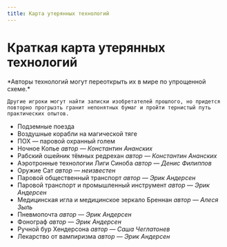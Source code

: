 ```yaml
---
title: Карта утерянных технологий
---
```


# Краткая карта утерянных технологий

<BlockquoteBox text>
    *Авторы технологий могут переоткрыть их в мире по упрощенной схеме.*

    Другие игроки могут найти записки изобретателей прошлого, но придется повторно прогрызть гранит непонятных бумаг и пройти тернистый путь практических опытов.
</BlockquoteBox>

* Подземные поезда
* Воздушные корабли на магической тяге
* ПОХ — паровой охранный голем
* Ночное Копье <span float-right>*автор — Константин Ананских*</span>
* Рабский ошейник тёмных редрехан <span float-right>*автор — Константин Ананских*</span>
* Аэротронные технологии Лиги Синоба <span float-right>*автор — Денис Филиппов*</span>
* Оружие Сат <span float-right>*автор — неизвестен*</span>
* Паровой общественный транспорт <span float-right>*автор — Эрик Андерсен*</span>
* Паровой транспорт и промышленный инструмент <span float-right>*автор — Эрик Андерсен*</span>
* Медицинская игла и медицинское зеркало Бреннан <span float-right>*автор — Алеся Зыль*</span>
* Пневмопочта <span float-right>*автор — Эрик Андерсен*</span>
* Фонограф <span float-right>*автор — Эрик Андерсен*</span>
* Ручной бур Хендерсона <span float-right>*автор — Саша Чеглатонев*</span>
* Лекарство от вампиризма <span float-right>*автор — Эрик Андерсен*</span>